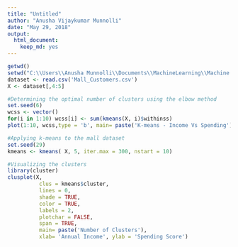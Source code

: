 ---
title: "Untitled"
author: "Anusha Vijaykumar Munnolli"
date: "May 29, 2018"
output: 
  html_document: 
    keep_md: yes
---
```{r}
getwd()
setwd("C:\\Users\\Anusha Munnolli\\Documents\\MachineLearning\\Machine Learning A-Z Template Folder\\Part 4 - Clustering\\Section 24 - K-Means Clustering")
dataset <- read.csv('Mall_Customers.csv')
X <- dataset[,4:5]

#Determining the optimal number of clusters using the elbow method
set.seed(6)
wcss <- vector()
for(i in 1:10) wcss[i] <- sum(kmeans(X, i)$withinss)
plot(1:10, wcss,type = 'b', main= paste('K-means - Income Vs Spending'))

#Applying k-means to the mall dataset 
set.seed(29)
kmeans <- kmeans( X, 5, iter.max = 300, nstart = 10)

#Visualizing the clusters 
library(cluster)
clusplot(X, 
          clus = kmeans$cluster,
          lines = 0,
          shade = TRUE,
          color = TRUE,
          labels = 2,
          plotchar = FALSE,
          span = TRUE,
          main= paste('Number of Clusters'),
          xlab= 'Annual Income', ylab = 'Spending Score')



```